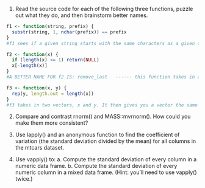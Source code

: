 1. Read the source code for each of the following three functions, puzzle out what they do, and then brainstorm better names.
```{r}
f1 <- function(string, prefix) {
  substr(string, 1, nchar(prefix)) == prefix
}
#f1 sees if a given string starts with the same characters as a given other string (prefix). It does this by taking in a string and a prefix and cutting the string to the same number of digits as the prefix (from its first character to that many characters) ------------ A BETTER NAME FOR f1 is: matching_start

f2 <- function(x) {
  if (length(x) <= 1) return(NULL)
  x[-length(x)]
}
#A BETTER NAME FOR f2 IS: remove_last   ------ this function takes in a vector If it is of length one it returns null otherwise it returns a vector of one shorter a length (namely missing the last value from the input)

f3 <- function(x, y) {
  rep(y, length.out = length(x))
}
#f3 takes in two vectors, x and y. It then gives you a vector the same length as x with the values in y. If x is longer than y it will recycle y's values to get this, if x is shorter it will truncate y. ------------ A BETTER NAME FOR f1 is: match_lengths

```


2. Compare and contrast rnorm() and MASS::mvrnorm(). How could you make them more consistent?
  
3. Use lapply() and an anonymous function to find the coefficient of variation (the standard deviation divided by the mean) for all columns in the mtcars dataset.

4. Use vapply() to: a. Compute the standard deviation of every column in a numeric data frame. b. Compute the standard deviation of every numeric column in a mixed data frame. (Hint: you'll need to use vapply() twice.)